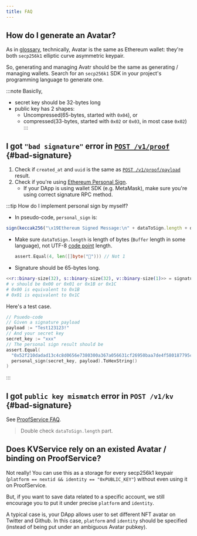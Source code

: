 ```yaml
---
title: FAQ
---
```



## How do I generate an Avatar?

As in [glossary](./glossary), technically, Avatar
is the same as Ethereum wallet: they're both `secp256k1` elliptic
curve asymmetric keypair.

So, generating and managing Avatr should be the same as generating /
managing wallets. Search for an `secp256k1` SDK in your project's
programming language to generate one.

:::note
Basiclly,

- secret key should be 32-bytes long
- public key has 2 shapes:
  - Uncompressed(65-bytes, started with `0x04`), or
  - compressed(33-bytes, started with `0x02` or `0x03`, in most case `0x02`)
:::

## I got `"bad signature"` error in [`POST /v1/proof`](../rest-api/proofservice-api#proof-add) {#bad-signature}

1. Check if `created_at` and `uuid` is the same as [`POST /v1/proof/payload`](../rest-api/proofservice-api#proof-payload) result.
2. Check if you're using [Ethereum Personal Sign](https://github.com/ChainSafe/web3.js/blob/1.x/docs/web3-eth-personal.rst#sign).
   - If your DApp is using wallet SDK (e.g. MetaMask), make sure
     you're using correct signature RPC method.

:::tip How do I implement personal sign by myself?
- In pseudo-code, `personal_sign` is:
```javascript
sign(keccak256("\x19Ethereum Signed Message:\n" + dataToSign.length + dataToSign)))
```
- Make sure `dataToSign.length` is length of bytes (`Buffer`
  length in some language), not UTF-8 [code
  point](https://en.wikipedia.org/wiki/Code_point) length.
  ```go
  assert.Equal(4, len([]byte("🐎"))) // Not 1
  ```
- Signature should be 65-bytes long.

```elixir
<<r::binary-size(32), s::binary-size(32), v::binary-size(1)>> = signature_binary
# v should be 0x00 or 0x01 or 0x1B or 0x1C
# 0x00 is equivalent to 0x1B
# 0x01 is equivalent to 0x1C
```

Here's a test case.

```go
// Psuedo-code
// Given a signature payload
payload := "Test123123!"
// And your secret key
secret_key := "xxx"
// The personal sign result should be
assert.Equal(
  "0x52f210dadad13c4c8d0656e7380300a367a056631cf26950baa7de4f580187795c76b5fc94de5bd0b8af4d5df432687d900402cba86a12570af56be35ba8d56401",
  personal_sign(secret_key, payload).ToHexString()
)
```
:::

## I got `public key mismatch` error in `POST /v1/kv` {#bad-signature}

See [ProofService FAQ](#bad-signature).

> Double check `dataToSign.length` part.

## Does KVService rely on an existed Avatar / binding on ProofService?

Not really! You can use this as a storage for every secp256k1 keypair
(`platform == nextid && identity == "0xPUBLIC_KEY"`) without even
using it on ProofService.

But, if you want to save data related to a specific account, we still
encourage you to put it under precise `platform` and `identity`.

A typical case is, your DApp allows user to set different NFT avatar
on Twitter and Github. In this case, `platform` and `identity` should
be specified (instead of being put under an ambiguous Avatar pubkey).
